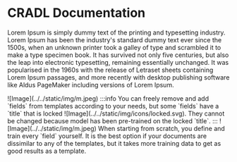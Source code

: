 


# CRADL Documentation
Lorem Ipsum is simply dummy text of the printing and typesetting industry. Lorem Ipsum has been the industry's standard dummy text ever since the 1500s, when an unknown printer took a galley of type and scrambled it to make a type specimen book. It has survived not only five centuries, but also the leap into electronic typesetting, remaining essentially unchanged. It was popularised in the 1960s with the release of Letraset sheets containing Lorem Ipsum passages, and more recently with desktop publishing software like Aldus PageMaker including versions of Lorem Ipsum.

<Tabs>
  <TabItem value="apple" label="Step 1" default>
 ![Image](../../static/img/m.jpeg)
  :::info
  You can freely remove and add `fields` from templates according to your needs, but some `fields` have a `title` that is locked ![Image](../../static/img/icons/locked.svg). They cannot be changed because model has been pre-trained on the locked `title`. 
  :::



  </TabItem>
  <TabItem value="orange" label="Step 2">
    ![Image](../../static/img/m.jpeg)
  When starting from scratch, you define and train every `field` yourself. It is the best option if your documents are dissimilar to any of the templates, but it takes more training data to get as good results as a template.
  </TabItem>
</Tabs>

<Lead text="Evverybody is the exception, which some convoluted way of doing things." />




